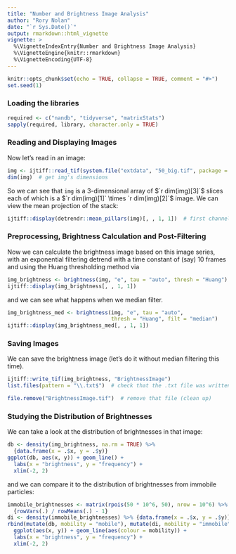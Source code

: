 ```yaml
---
title: "Number and Brightness Image Analysis"
author: "Rory Nolan"
date: "`r Sys.Date()`"
output: rmarkdown::html_vignette
vignette: >
  %\VignetteIndexEntry{Number and Brightness Image Analysis}
  %\VignetteEngine{knitr::rmarkdown}
  %\VignetteEncoding{UTF-8}
---
```


```r
knitr::opts_chunk$set(echo = TRUE, collapse = TRUE, comment = "#>")
set.seed(1)
```

### Loading the libraries

```r
required <- c("nandb", "tidyverse", "matrixStats")
sapply(required, library, character.only = TRUE)
```

### Reading and Displaying Images

Now let's read in an image:
```r
img <- ijtiff::read_tif(system.file("extdata", "50_big.tif", package = "nandb"))
dim(img)  # get img's dimensions
```
So we can see that `img` is a 3-dimensional array of $`r dim(img)[3]`$ slices each of which is a $`r dim(img)[1]` \times `r dim(img)[2]`$ image. We can view the mean projection of the stack:
```r
ijtiff::display(detrendr::mean_pillars(img)[, , 1, 1])  # first channel, first frame
```

### Preprocessing, Brightness Calculation and Post-Filtering

Now we can calculate the brightness image based on this image series, with an exponential filtering detrend with a time constant of (say) 10 frames and using the Huang thresholding method via 
```r
img_brightness <- brightness(img, "e", tau = "auto", thresh = "Huang")
ijtiff::display(img_brightness[, , 1, 1])
```

and we can see what happens when we median filter. 
```r
img_brightness_med <- brightness(img, "e", tau = "auto", 
                                 thresh = "Huang", filt = "median")
ijtiff::display(img_brightness_med[, , 1, 1])
```

### Saving Images

We can save the brightness image (let's do it without median filtering this time). 
```r
ijtiff::write_tif(img_brightness, "BrightnessImage")
list.files(pattern = "\\.txt$")  # check that the .txt file was written to the folder
```
```r
file.remove("BrightnessImage.tif")  # remove that file (clean up)
```

### Studying the Distribution of Brightnesses

We can take a look at the distribution of brightnesses in that image:
```r
db <- density(img_brightness, na.rm = TRUE) %>% 
  {data.frame(x = .$x, y = .$y)}
ggplot(db, aes(x, y)) + geom_line() + 
  labs(x = "brightness", y = "frequency") +
  xlim(-2, 2)
```

and we can compare it to the distribution of brightnesses from immobile particles:
```r
immobile_brightnesses <- matrix(rpois(50 * 10^6, 50), nrow = 10^6) %>% 
  {rowVars(.) / rowMeans(.) - 1}
di <- density(immobile_brightnesses) %>% {data.frame(x = .$x, y = .$y)}
rbind(mutate(db, mobility = "mobile"), mutate(di, mobility = "immobile")) %>%      mutate(mobility = factor(mobility)) %>% 
  ggplot(aes(x, y)) + geom_line(aes(colour = mobility)) + 
  labs(x = "brightness", y = "frequency") +
  xlim(-2, 2)
``` 
